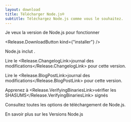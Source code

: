 ```yaml
---
layout: download
title: Télécharger Node.js®
subtitle: Téléchargez Node.js comme vous le souhaitez.
---
```


<section>
Je veux la version <Release.VersionDropdown /> de Node.js pour <Release.OperatingSystemDropdown exclude={["LINUX", "AIX"]} />fonctionner <Release.BitnessDropdown />

<Release.DownloadButton kind={"installer"} />
</section>

<section>
Node.js inclut <Release.NpmLink />.

Lire le <Release.ChangelogLink>journal des modifications</Release.ChangelogLink> pour cette version.

Lire le <Release.BlogPostLink>journal des modifications</Release.BlogPostLink> pour cette version.

Apprenez à <Release.VerifyingBinariesLink>vérifier les SHASUMS</Release.VerifyingBinariesLink> signés

Consultez toutes les <LinkWithArrow href="https://nodejs.org/dist/">options de téléchargement</LinkWithArrow> de Node.js.

En savoir plus sur les <LinkWithArrow href="/about/previous-releases">Versions Node.js</LinkWithArrow>
</section>
